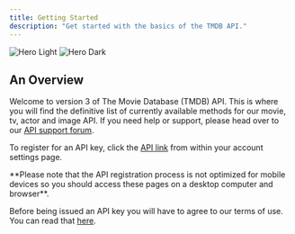 ```yaml
---
title: Getting Started
description: "Get started with the basics of the TMDB API."
---
```


<img
  className="block dark:hidden"
  src="/images/hero-light.svg"
  alt="Hero Light"
/>
<img
  className="hidden dark:block"
  src="/images/hero-dark.svg"
  alt="Hero Dark"
/>

## An Overview

Welcome to version 3 of The Movie Database (TMDB) API. This is where you will find the definitive list of currently available methods for our movie, tv, actor and image API. If you need help or support, please head over to our [API support forum](https://www.themoviedb.org/talk/category/5047958519c29526b50017d6).

To register for an API key, click the [API link](https://www.themoviedb.org/settings/api) from within your account settings page.

<Info>
   **Please note that the API registration process is not optimized for mobile devices so you should access these pages on a desktop computer and browser**.
</Info>

Before being issued an API key you will have to agree to our terms of use. You can read that [here](https://www.themoviedb.org/documentation/api/terms-of-use).